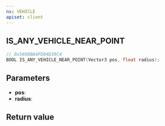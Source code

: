 ```yaml
---
ns: VEHICLE
apiset: client
---
```

## IS_ANY_VEHICLE_NEAR_POINT

```c
// 0x5698BA4FD04D39C4
BOOL IS_ANY_VEHICLE_NEAR_POINT(Vector3 pos, float radius);
```


## Parameters
* **pos**:
* **radius**:

## Return value